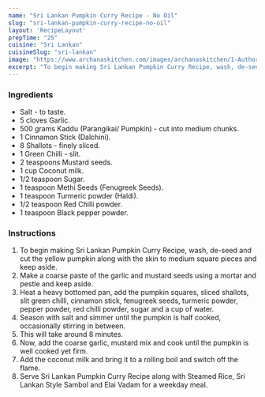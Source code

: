 ---
name: "Sri Lankan Pumpkin Curry Recipe - No Oil"
slug: "sri-lankan-pumpkin-curry-recipe-no-oil"
layout: 'RecipeLayout'
prepTime: "25"
cuisine: "Sri Lankan"
cuisineSlug: "sri-lankan"
image: "https://www.archanaskitchen.com/images/archanaskitchen/1-Author/nithya.anantham/Sri_Lankan_Pumpkin_Curry_Recipe_Zero_Oil.jpg"
excerpt: "To begin making Sri Lankan Pumpkin Curry Recipe, wash, de-seed and cut the yellow pumpkin along with the skin to medium square pieces and keep aside"
---

### Ingredients

- Salt - to taste.
- 5 cloves Garlic.
- 500 grams Kaddu (Parangikai/ Pumpkin) - cut into medium chunks.
- 1 Cinnamon Stick (Dalchini).
- 8 Shallots - finely sliced.
- 1 Green Chilli - slit.
- 2 teaspoons Mustard seeds.
- 1 cup Coconut milk.
- 1/2 teaspoon Sugar.
- 1 teaspoon Methi Seeds (Fenugreek Seeds).
- 1 teaspoon Turmeric powder (Haldi).
- 1/2 teaspoon Red Chilli powder.
- 1 teaspoon Black pepper powder.

### Instructions

1. To begin making Sri Lankan Pumpkin Curry Recipe, wash, de-seed and cut the yellow pumpkin along with the skin to medium square pieces and keep aside.
1. Make a coarse paste of the garlic and mustard seeds using a mortar and pestle and keep aside.
1. Heat a heavy bottomed pan, add the pumpkin squares, sliced shallots, slit green chilli, cinnamon stick, fenugreek seeds, turmeric powder, pepper powder, red chilli powder, sugar and a cup of water.
1. Season with salt and simmer until the pumpkin is half cooked, occasionally stirring in between.
1. This will take around 8 minutes.
1. Now, add the coarse garlic, mustard mix and cook until the pumpkin is well cooked yet firm.
1. Add the coconut milk and bring it to a rolling boil and switch off the flame.
1. Serve Sri Lankan Pumpkin Curry Recipe along with Steamed Rice, Sri Lankan Style Sambol and Elai Vadam for a weekday meal.
